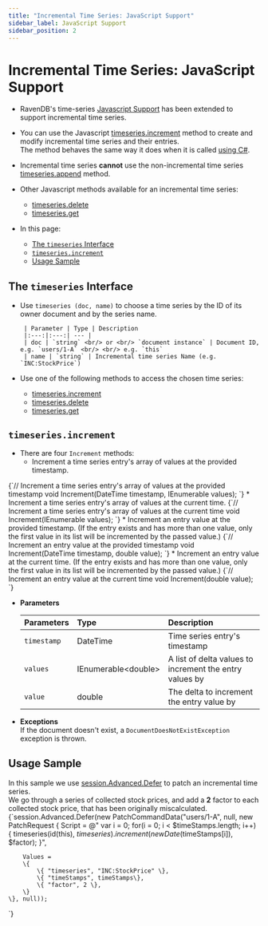 ```yaml
---
title: "Incremental Time Series: JavaScript Support"
sidebar_label: JavaScript Support
sidebar_position: 2
---
```



# Incremental Time Series: JavaScript Support

<Admonition type="note" title="Note">


* RavenDB's time-series 
  [Javascript Support](../../../../document-extensions/timeseries/client-api/javascript-support) 
  has been extended to support incremental time series.  

* You can use the Javascript [timeseries.increment](../../../../document-extensions/timeseries/incremental-time-series/client-api/javascript-support#timeseries.increment) 
  method to create and modify incremental time series and their entries.  
  The method behaves the same way it does when it is called [using C#](../../../../document-extensions/timeseries/incremental-time-series/client-api/session/increment).  

* Incremental time series **cannot** use the non-incremental time series 
  [timeseries.append](../../../../document-extensions/timeseries/client-api/javascript-support#section-1) method.  

* Other Javascript methods available for an incremental time series:  
   * [timeseries.delete](../../../../document-extensions/timeseries/client-api/javascript-support#section-2)   
   * [timeseries.get](../../../../document-extensions/timeseries/client-api/javascript-support#section-3)  

* In this page:  
  * [The `timeseries` Interface](../../../../document-extensions/timeseries/incremental-time-series/client-api/javascript-support#the-timeseries-interface)  
  * [`timeseries.increment`](../../../../document-extensions/timeseries/incremental-time-series/client-api/javascript-support#timeseries.increment)  
  * [Usage Sample](../../../../document-extensions/timeseries/incremental-time-series/client-api/javascript-support#usage-sample)  

</Admonition>

## The `timeseries` Interface

* Use `timeseries (doc, name)` to  choose a time series by the ID of its owner document and 
  by the series name.  

       | Parameter | Type | Description 
       |:---:|:---:| --- |
       | doc | `string` <br/> or <br/> `document instance` | Document ID, e.g. `users/1-A` <br/> <br/> e.g. `this`  
       | name | `string` | Incremental time series Name (e.g. `INC:StockPrice`) 

* Use one of the following methods to access the chosen time series:  
   * [timeseries.increment](../../../../document-extensions/timeseries/incremental-time-series/client-api/javascript-support#the-timeseries-interface)  
   * [timeseries.delete](../../../../document-extensions/timeseries/client-api/javascript-support#section-2)  
   * [timeseries.get](../../../../document-extensions/timeseries/client-api/javascript-support#section-3)  



## `timeseries.increment`

* There are four `Increment` methods:  
   * Increment a time series entry's array of values at the provided timestamp.   
<TabItem value="something" label="incremental_declaration_increment-values-array-at-provided-timestamp">
<CodeBlock language="csharp">
{`// Increment a time series entry's array of values at the provided timestamp
void Increment(DateTime timestamp, IEnumerable<double> values);
`}
</CodeBlock>
</TabItem>
   * Increment a time series entry's array of values at the current time.  
<TabItem value="something" label="incremental_declaration_increment-values-array-at-current-time">
<CodeBlock language="csharp">
{`// Increment a time series entry's array of values at the current time
void Increment(IEnumerable<double> values);
`}
</CodeBlock>
</TabItem>
   * Increment an entry value at the provided timestamp.  
     (If the entry exists and has more than one value, only the first 
     value in its list will be incremented by the passed value.)  
<TabItem value="something" label="incremental_declaration_increment-value-at-provided-timestamp">
<CodeBlock language="csharp">
{`// Increment an entry value at the provided timestamp
void Increment(DateTime timestamp, double value);
`}
</CodeBlock>
</TabItem>
   * Increment an entry value at the current time.  
     (If the entry exists and has more than one value, only the first 
     value in its list will be incremented by the passed value.)  
<TabItem value="something" label="incremental_declaration_increment-value-at-current-time">
<CodeBlock language="csharp">
{`// Increment an entry value at the current time
void Increment(double value);
`}
</CodeBlock>
</TabItem>

* **Parameters**  

    | Parameters | Type | Description |
    |:-------------|:-------------|:-------------|
    | `timestamp` | DateTime | Time series entry's timestamp |
    | `values` | IEnumerable&lt;double&gt; | A list of delta values to increment the entry values by |
    | `value` | double | The delta to increment the entry value by |

* **Exceptions**  
  If the document doesn't exist, a `DocumentDoesNotExistException` exception is thrown.  



## Usage Sample

In this sample we use 
[session.Advanced.Defer](../../../../document-extensions/timeseries/client-api/session/patch#patching-using-session.advanced.defer) 
to patch an incremental time series.  
We go through a series of collected stock prices, and add a **2** factor to each collected stock price, 
that has been originally miscalculated.  
<TabItem value="something" label="incremental_PatchIncrementalTimeSeries">
<CodeBlock language="csharp">
{`session.Advanced.Defer(new PatchCommandData("users/1-A", null,
    new PatchRequest
    \{
        Script = @"
            var i = 0;
            for(i = 0; i < $timeStamps.length; i++)
            \{
                timeseries(id(this), $timeseries)
                .increment (
                    new Date($timeStamps[i]), 
                    $factor);
            \}",

        Values =
        \{
            \{ "timeseries", "INC:StockPrice" \},
            \{ "timeStamps", timeStamps\},
            \{ "factor", 2 \},
        \}
    \}, null));
`}
</CodeBlock>
</TabItem>




